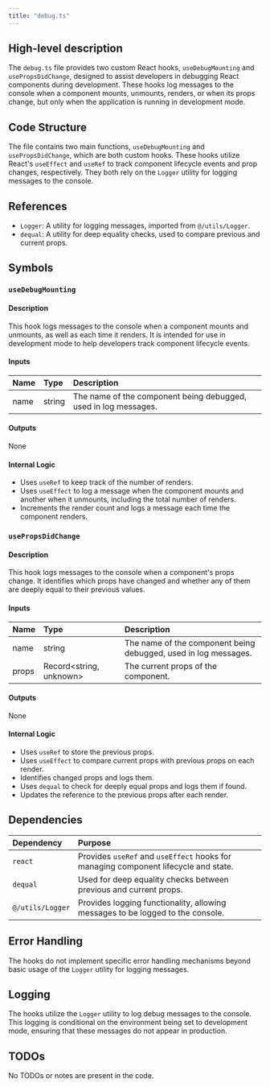 ```yaml
---
title: "debug.ts"
---
```


## High-level description

The `debug.ts` file provides two custom React hooks, `useDebugMounting` and `usePropsDidChange`, designed to assist developers in debugging React components during development. These hooks log messages to the console when a component mounts, unmounts, renders, or when its props change, but only when the application is running in development mode.

## Code Structure

The file contains two main functions, `useDebugMounting` and `usePropsDidChange`, which are both custom hooks. These hooks utilize React's `useEffect` and `useRef` to track component lifecycle events and prop changes, respectively. They both rely on the `Logger` utility for logging messages to the console.

## References

- `Logger`: A utility for logging messages, imported from `@/utils/Logger`.
- `dequal`: A utility for deep equality checks, used to compare previous and current props.

## Symbols

### `useDebugMounting`
#### Description
This hook logs messages to the console when a component mounts and unmounts, as well as each time it renders. It is intended for use in development mode to help developers track component lifecycle events.

#### Inputs
| Name | Type | Description |
|:-----|:-----|:------------|
| name | string | The name of the component being debugged, used in log messages. |

#### Outputs
None

#### Internal Logic
- Uses `useRef` to keep track of the number of renders.
- Uses `useEffect` to log a message when the component mounts and another when it unmounts, including the total number of renders.
- Increments the render count and logs a message each time the component renders.

### `usePropsDidChange`
#### Description
This hook logs messages to the console when a component's props change. It identifies which props have changed and whether any of them are deeply equal to their previous values.

#### Inputs
| Name | Type | Description |
|:-----|:-----|:------------|
| name | string | The name of the component being debugged, used in log messages. |
| props | Record&lt;string, unknown&gt; | The current props of the component. |

#### Outputs
None

#### Internal Logic
- Uses `useRef` to store the previous props.
- Uses `useEffect` to compare current props with previous props on each render.
- Identifies changed props and logs them.
- Uses `dequal` to check for deeply equal props and logs them if found.
- Updates the reference to the previous props after each render.

## Dependencies

| Dependency | Purpose |
|:-----------|:--------|
| `react` | Provides `useRef` and `useEffect` hooks for managing component lifecycle and state. |
| `dequal` | Used for deep equality checks between previous and current props. |
| `@/utils/Logger` | Provides logging functionality, allowing messages to be logged to the console. |

## Error Handling

The hooks do not implement specific error handling mechanisms beyond basic usage of the `Logger` utility for logging messages.

## Logging

The hooks utilize the `Logger` utility to log debug messages to the console. This logging is conditional on the environment being set to development mode, ensuring that these messages do not appear in production.

## TODOs

No TODOs or notes are present in the code.